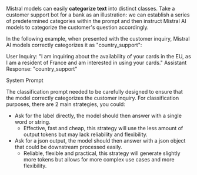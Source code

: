

Mistral models can easily **categorize text** into distinct classes. Take a customer support bot for a bank as an illustration: we can establish a series of predetermined categories within the prompt and then instruct Mistral AI models to categorize the customer's question accordingly.

In the following example, when presented with the customer inquiry, Mistral AI models correctly categorizes it as "country_support":

User Inquiry: "I am inquiring about the availability of your cards in the EU, as I am a resident of France and am interested in using your cards."
Assistant Response: "country_support"

<SectionTab as="h2" variant="secondary" sectionId="classification-prompt">System Prompt</SectionTab>

The classification prompt needed to be carefully designed to ensure that the model correctly categorizes the customer inquiry.
For classification purposes, there are 2 main strategies, you could:
- Ask for the label directly, the model should then answer with a single word or string.
  - Effective, fast and cheap, this strategy will use the less amount of output tokens but may lack reliability and flexibility.
- Ask for a json output, the model should then answer with a json object that could be downstream processed easily.
  - Reliable, flexible and practical, this strategy will generate slightly more tokens but allows for more complex use cases and more flexibility.

<ExplorerTabs id="output">
    <ExplorerTab value="compond-term" label="Compond Term Output">
        <CompondTermTab/>
    </ExplorerTab>
    <ExplorerTab value="json-output" label="Json Output">
        <JsonOutputTab/>
    </ExplorerTab>
</ExplorerTabs>